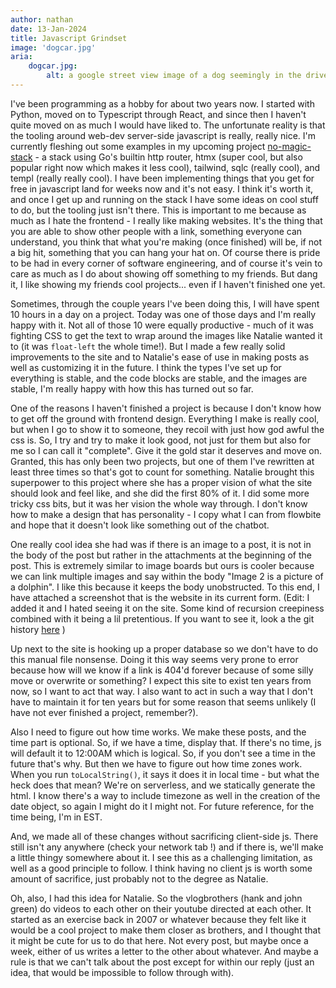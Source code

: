```yaml
---
author: nathan
date: 13-Jan-2024
title: Javascript Grindset
image: 'dogcar.jpg'
aria:
    dogcar.jpg:
        alt: a google street view image of a dog seemingly in the driver's seat of a moving car without a human
---
```


I've been programming as a hobby for about two years now. I started with Python, moved on to Typescript through React, and since then I haven't quite moved
on as much I would have liked to. The unfortunate reality is that the tooling around web-dev server-side javascript is really, really nice. I'm currently
fleshing out some examples in my upcoming project [no-magic-stack](https://github.com/nathan-hello/no-magic-stack) - a stack using Go's builtin http router,
htmx (super cool, but also popular right now which makes it less cool), tailwind, sqlc (really cool), and templ (really really cool). I have been implementing
things that you get for free in javascript land for weeks now and it's not easy. I think it's worth it, and once I get up and running on the stack I have some
ideas on cool stuff to do, but the tooling just isn't there. This is important to me because as much as I hate the frontend - I really like making websites. It's
the thing that you are able to show other people with a link, something everyone can understand, you think that what you're making (once finished) will be, if not
a big hit, something that you can hang your hat on. Of course there is pride to be had in every corner of software engineering, and of course it's vein to care
as much as I do about showing off something to my friends. But dang it, I like showing my friends cool projects... even if I haven't finished one yet.

Sometimes, through the couple years I've been doing this, I will have spent 10 hours in a day on a project. Today was one of those days and I'm really happy with it.
Not all of those 10 were equally productive - much of it was fighting CSS to get the text to wrap around the images like Natalie wanted it to (it was `float-left` the
whole time!). But I made a few really solid improvements to the site and to Natalie's ease of use in making posts as well as customizing it in the future. I think
the types I've set up for everything is stable, and the code blocks are stable, and the images are stable, I'm really happy with how this has turned out so far.

One of the reasons I haven't finished a project is because I don't know how to get off the ground with frontend design. Everything I make is really cool, but when I
go to show it to someone, they recoil with just how god awful the css is. So, I try and try to make it look good, not just for them but also for me so I can call it
"complete". Give it the gold star it deserves and move on. Granted, this has only been two projects, but one of them I've rewritten at least three times so that's
got to count for something. Natalie brought this superpower to this project where she has a proper vision of what the site should look and feel like, and she did
the first 80% of it. I did some more tricky css bits, but it was her vision the whole way through. I don't know how to make a design that has personality - I copy
what I can from flowbite and hope that it doesn't look like something out of the chatbot.

One really cool idea she had was if there is an image to a post, it is not in the body of the post but rather in the attachments at the beginning of the post. This
is extremely similar to image boards but ours is cooler because we can link multiple images and say within the body "Image 2 is a picture of a dolphin". I like this
because it keeps the body unobstructed. To this end, I have attached a screenshot that is the website in its current form. (Edit: I added it and I hated seeing it on
the site. Some kind of recursion creepiness combined with it being a lil pretentious. If you want to see it, look a the git history [here](https://github.com/nathan-hello/personal-site) )

Up next to the site is hooking up a proper database so we don't have to do this manual file nonsense. Doing it this way seems very prone to error because how will we know
if a link is 404'd forever because of some silly move or overwrite or something? I expect this site to exist ten years from now, so I want to act that way. I also want to
act in such a way that I don't have to maintain it for ten years but for some reason that seems unlikely (I have not ever finished a project, remember?).

Also I need to figure out how time works. We make these posts, and the time part is optional. So, if we have a time, display that. If there's no time, js will default
it to 12:00AM which is logical. So, if you don't see a time in the future that's why. But then we have to figure out how time zones work. When you run `toLocalString()`,
it says it does it in local time - but what the heck does that mean? We're on serverless, and we statically generate the html. I know there's a way to include timezone
as well in the creation of the date object, so again I might do it I might not. For future reference, for the time being, I'm in EST.

And, we made all of these changes without sacrificing client-side js. There still isn't any anywhere (check your network tab !) and if there is, we'll make a little
thingy somewhere about it. I see this as a challenging limitation, as well as a good principle to follow. I think having no client js is worth some amount of sacrifice,
just probably not to the degree as Natalie.

Oh, also, I had this idea for Natalie. So the vlogbrothers (hank and john green) do videos to each other on their youtube directed at each other. It started as an exercise
back in 2007 or whatever because they felt like it would be a cool project to make them closer as brothers, and I thought that it might be cute for us to do that here. Not
every post, but maybe once a week, either of us writes a letter to the other about whatever. And maybe a rule is that we can't talk about the post except for within our
reply (just an idea, that would be impossible to follow through with).
